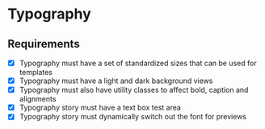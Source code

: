 # Typography

## Requirements

- [x] Typography must have a set of standardized sizes that can be used for templates
- [x] Typography must have a light and dark background views
- [x] Typography must also have utility classes to affect bold, caption and alignments
- [x] Typography story must have a text box test area
- [x] Typography story must dynamically switch out the font for previews
